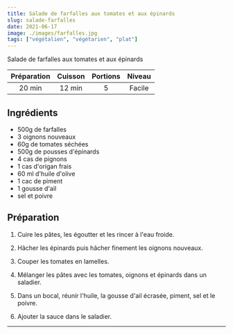 ```yaml
---
title: Salade de farfalles aux tomates et aux épinards
slug: salade-farfalles
date: 2021-06-17
image: ./images/farfalles.jpg
tags: ["végétalien", "végétarien", "plat"]
---
```


<StyledParagraph>Salade de farfalles aux tomates et aux épinards</StyledParagraph>

| Préparation | Cuisson | Portions | Niveau |
| :-: | :-: | :-: | :-: |
| 20 min | 12 min | 5 | Facile |

## Ingrédients
- <ListItem>500g de farfalles</ListItem>
- <ListItem>3 oignons nouveaux</ListItem>
- <ListItem>60g de tomates séchées</ListItem>
- <ListItem>500g de pousses d'épinards</ListItem>
- <ListItem>4 cas de pignons</ListItem>
- <ListItem>1 cas d'origan frais</ListItem>
- <ListItem>60 ml d'huile d'olive</ListItem>
- <ListItem>1 cac de piment</ListItem>
- <ListItem>1 gousse d'ail</ListItem>
- <ListItem>sel et poivre</ListItem>


## Préparation

1. Cuire les pâtes, les égoutter et les rincer à l'eau froide.

2. Hâcher les épinards puis hâcher finement les oignons nouveaux.

3. Couper les tomates en lamelles.

4. Mélanger les pâtes avec les tomates, oignons et épinards dans un saladier.

5. Dans un bocal, réunir l'huile, la gousse d'ail écrasée, piment, sel et le poivre.

6. Ajouter la sauce dans le saladier.

---
